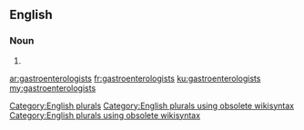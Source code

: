==English==

===Noun===
{{head|en}}

# {{plural of|gastroenterologist}}

[[Category:English plurals]][[Category:English plurals using obsolete wikisyntax]][[Category:English plurals using obsolete wikisyntax]]

[[ar:gastroenterologists]]
[[fr:gastroenterologists]]
[[ku:gastroenterologists]]
[[my:gastroenterologists]]